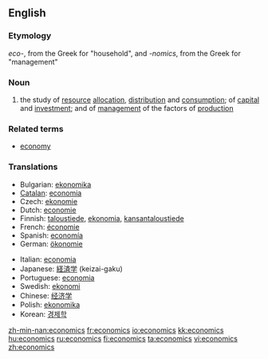 ==English==

===Etymology===

<i>eco-</i>, from the Greek for "household", and <i>-nomics</i>, from the Greek for "management"

===Noun===
{{wikipedia}}
{{en-noun|-}}

# {{context|Social sciences}} the study of [[resource]] [[allocation]], [[distribution]] and [[consumption]]; of [[capital]] and [[investment]]; and of [[management]] of the factors of [[production]]

===Related terms===
*[[economy]]

===Translations===
{{rfc-level|Translations at L3+ (AutoFormat would have corrected level of Related terms)}}
{{trans-top|study}}
*Bulgarian: [[ekonomika]]
*[[Catalan]]: [[economia]] {{f}}
*Czech: [[ekonomie#Czech|ekonomie]] {{f}}
*Dutch: [[economie]]
*Finnish: [[taloustiede]], [[ekonomia]], [[kansantaloustiede]]
*French: [[économie]]
*Spanish: [[economía]]
*German: [[ökonomie]] {{f}}
{{trans-mid}}
*Italian: [[economia]] {{f}}
*Japanese: [[経済学]] (keizai-gaku)
*Portuguese: [[economia]]
*Swedish: [[ekonomi]]
*Chinese: [[经济学]]
*Polish: [[ekonomika]]
*Korean: [[경제학]]
{{trans-bottom}}

[[zh-min-nan:economics]]
[[fr:economics]]
[[io:economics]]
[[kk:economics]]
[[hu:economics]]
[[ru:economics]]
[[fi:economics]]
[[ta:economics]]
[[vi:economics]]
[[zh:economics]]